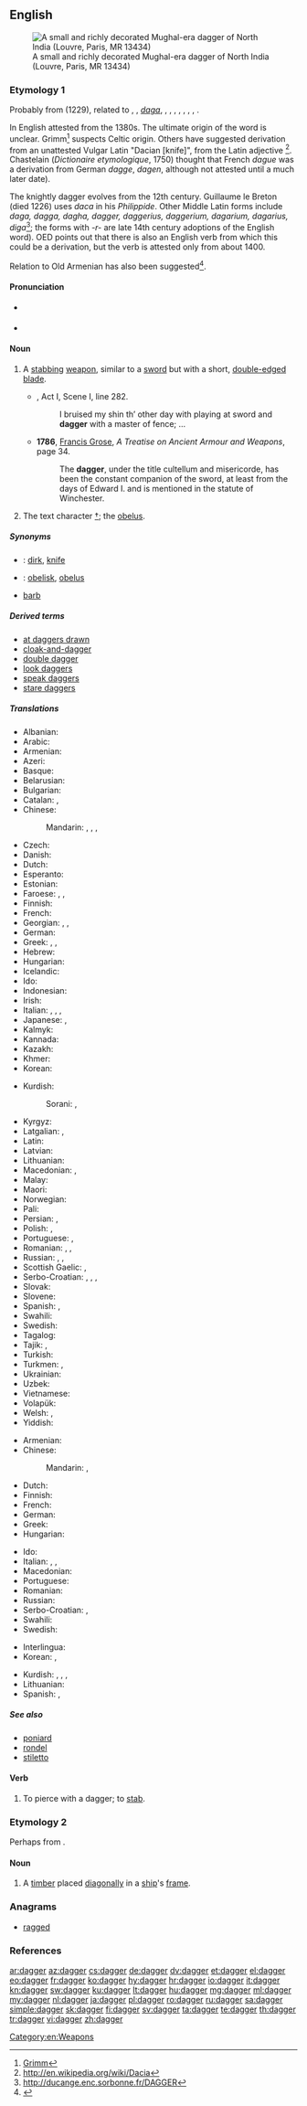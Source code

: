 {{also|Dagger}}
==English==
{{wikipedia|dab=dagger (disambiguation)|dagger|lang=en}}
[[Image:Dagger_India_Louvre_MR13434.jpg|thumb|A small and richly decorated Mughal-era dagger of North India (Louvre, Paris, MR 13434)]]

===Etymology 1===
Probably from {{etyl|fro|en}} {{m|fro|dague}} (1229), related to {{etyl|oc|-}}, {{etyl|it|-}}, {{etyl|es|-}} ''[[daga]]'', {{etyl|de|-}} {{m|de|Degen}}, {{etyl|gml|-}} {{m|gml|dagge||knife's point}}, {{etyl|non|-}} {{m|non|daggardr}}, {{etyl|cy|-}} {{m|cy|dager}}, {{m|cy|dagr}}, {{etyl|br|-}} {{m|br|dac}}, {{etyl|sq|-}} {{m|sq|thikë||a knife, dagger}}, {{m|sq|thek||to stab, to pierce with a sharp object}}.

In English attested from the 1380s.
The ultimate origin of the word is unclear. Grimm<ref>[http://germazope.uni-trier.de:8080/Projekte/WBB2009/DWB/wbgui_py?lemid=GM03434 Grimm]</ref> <!-- dead link -->suspects Celtic origin.
Others have suggested derivation from an unattested Vulgar Latin {{m|la|*daca}} "Dacian [knife]", from the Latin adjective {{m|la|dācus}}<ref>http://en.wikipedia.org/wiki/Dacia</ref>. Chastelain (''Dictionaire etymologique'', 1750) thought that French ''dague'' was a derivation from German ''dagge'', ''dagen'', although not attested until a much later date).

The knightly dagger evolves from the 12th century. Guillaume le Breton (died 1226) uses ''daca'' in his ''Philippide''. Other Middle Latin forms include ''daga, dagga, dagha, dagger, daggerius, daggerium, dagarium, dagarius, diga''<ref>http://ducange.enc.sorbonne.fr/DAGGER</ref>; the forms with ''-r-'' are late 14th century adoptions of the English word).
OED points out that there is also an English verb {{m|en|dag||to stab}} from which this could be a derivation, but the verb is attested only from about 1400.

Relation to Old Armenian {{m|xcl|դակու||adze, axe}} has also been suggested<ref>{{R:xcl:Martirosyan|page=232}}</ref>.

====Pronunciation====
* {{a|UK}} {{IPA|/ˈdæɡə(ɹ)/|lang=en}}
* {{rhymes|æɡə(r)|lang=en}}

====Noun====
{{en-noun}}

# {{label|en|weapon}} A [[stab]]bing [[weapon]], similar to a [[sword]] but with a short, [[double-edged]] [[blade]].
#* {{RQ:Shakespeare Wives}}, Act I, Scene I, line 282.
#*: I bruised my shin th’ other day with playing at sword and '''dagger''' with a master of fence; ...
#* '''1786''', [[w:Francis Grose|Francis Grose]], ''A Treatise on Ancient Armour and Weapons'', page 34.
#*: The '''dagger''', under the title cultellum and misericorde, has been the constant companion of the sword, at least from the days of Edward I. and is mentioned in the statute of Winchester.
# The text character [[†]]; the [[obelus]].

=====Synonyms=====
* {{qualifier|stabbing weapon}}: [[dirk]], [[knife]]
* {{qualifier|text character}}: [[obelisk]], [[obelus]]
* {{qualifier|anything that causes pain like a dagger}} [[barb]]

=====Derived terms=====
* [[at daggers drawn]]
* [[cloak-and-dagger]]
* [[double dagger]]
* [[look daggers]]
* [[speak daggers]]
* [[stare daggers]]

=====Translations=====
{{trans-top|a stabbing weapon}}
* Albanian: {{t+|sq|kamë|f}}
* Arabic: {{t|ar|خَنْجَر|m}}
* Armenian: {{t+|hy|դաշույն}}
* Azeri: {{t+|az|xəncər}}
* Basque: {{t|eu|sastagai}}
* Belarusian: {{t|be|кінжа́л|m|sc=Cyrl}}
* Bulgarian: {{t+|bg|кама|f}}
* Catalan: {{t|ca|daga|f}}, {{t|ca|punyal|m}}
* Chinese:
*: Mandarin: {{t|cmn|短劍|sc=Hani}}, {{t+|cmn|短剑|tr=duǎnjiàn|sc=Hani}}, {{t+|cmn|匕首|tr=bǐshǒu|sc=Hani}}, {{t+|cmn|短刀|tr=duǎndāo|sc=Hani}}
* Czech: {{t+|cs|dýka|f}}
* Danish: {{t|da|dolk|c}}
* Dutch: {{t+|nl|dolk|m}}
* Esperanto: {{t|eo|ponardo}}
* Estonian: {{t|et|pistoda}}
* Faroese: {{t|fo|slíðraknívur|m}}, {{t|fo|dolkur|m}}, {{t|fo|daggari|m}}
* Finnish: {{t+|fi|tikari}}
* French: {{t+|fr|poignard|m}}
* Georgian: {{t+|ka|ხანჯალი}}, {{t|ka|დაშნა}}, {{t+|ka|სატევარი}}
* German: {{t+|de|Dolch|m}}
* Greek: {{t+|el|στιλέτο|n}}, {{t+|el|εγχειρίδιο|n}}, {{t+|el|ξιφίδιο|n}}
* Hebrew: {{t+|he|פגיון|m|tr=pigyon}}
* Hungarian: {{t+|hu|tőr}}
* Icelandic: {{t+|is|rýtingur|m}}
* Ido: {{t+|io|poniardo}}
* Indonesian: {{t+|id|belati}}
* Irish: {{t|ga|miodóg|f}}
* Italian: {{t+|it|daga|f}}, {{t+|it|pugnale|m}}, {{t+|it|stiletto|m}}, {{t+|it|misericordia|f}}
* Japanese: {{t+|ja|短剣|tr=たんけん, tanken|sc=Jpan}}, {{t+|ja|短刀|tr=たんとう, tantō|sc=Jpan}}
* Kalmyk: {{t|xal|ханҗал}}
* Kannada: {{t+|kn|ಬಾಕು|sc=Knda}}
* Kazakh: {{t|kk|қанжар|sc=Cyrl}}
* Khmer: {{t|km|កាំបិតស្នៀត|tr=kambət sniet|sc=Khmr}}
* Korean: {{t+|ko|단검|sc=Kore}}
{{trans-mid}}
* Kurdish:
*: Sorani: {{t+|ku|ده‌بان|tr=deban|sc=ku-Arab}}, {{t+|ku|خه‌نجه‌ر|tr=xencer|sc=ku-Arab}}
* Kyrgyz: {{t+|ky|канжар|sc=Cyrl}}
* Latgalian: {{t|ltg|tutyns|m}}, {{t|ltg|mylyns|m}}
* Latin: {{t|la|pugio|m}}
* Latvian: {{t|lv|duncis}}
* Lithuanian: {{t|lt|peilis|m}}
* Macedonian: {{t|mk|бодеж|m}}, {{t|mk|кама|f}}
* Malay: {{t|ms|belati}}
* Maori: {{t|mi|oka}}
* Norwegian: {{t+|no|dolk|m}}
* Pali: {{t|pi|chūrika|f}}
* Persian: {{t+|fa|خنجر|tr=xanjar|sc=fa-Arab}}, {{t+|fa|دشنه|tr=dašne|sc=fa-Arab}}
* Polish: {{t+|pl|sztylet|m}}, {{t|pl|kindżał|m}}
* Portuguese: {{t+|pt|adaga|f}}, {{t+|pt|punhal|m}}
* Romanian: {{t+|ro|pumnal|n}}, {{t+|ro|jungher|n}}, {{t+|ro|stilet|n}}
* Russian: {{t+|ru|кинжа́л|m}}, {{t+|ru|стиле́т|m}} {{qualifier|stiletto}}, {{t+|ru|ко́ртик|m}} {{qualifier|dirk}}
* Scottish Gaelic: {{t|gd|biodag|f}}, {{t|gd|cuinnsear|m}}
* Serbo-Croatian: {{t+|sh|bodež|m}}, {{t|sh|бодеж|m}}, {{t+|sh|kama|f}}, {{t|sh|кама|f}}
* Slovak: {{t+|sk|dýka|f}}
* Slovene: {{t|sl|bodež|m}}
* Spanish: {{t+|es|daga|f}}, {{t+|es|puñal|m}}
* Swahili: {{t|sw|jambia}}
* Swedish: {{t+|sv|dolk|c}}
* Tagalog: {{t|tl|punyal}}
* Tajik: {{t+|tg|ханҷар|sc=Cyrl}}, {{t|tg|дашна|sc=Cyrl}}
* Turkish: {{t+|tr|hançer}}
* Turkmen: {{t|tk|hancar}}, {{t|tk|gylyç}}
* Ukrainian: {{t+|uk|кинджа́л|m|sc=Cyrl}}
* Uzbek: {{t+|uz|xanjar}}
* Vietnamese: {{t+|vi|dao găm}}
* Volapük: {{t-needed|vo}}
* Welsh: {{t|cy|bidog|m|f}}, {{t|cy|bidogau|p}}
* Yiddish: {{t|yi|דאַגער|m|tr=dager|sc=Hebr}}
{{trans-bottom}}

{{trans-top|a text character}}
* Armenian: {{t+|hy|խաչանիշ}}
* Chinese:
*: Mandarin: {{t|cmn|劍號|sc=Hani}}, {{t|cmn|剑号|tr=jiànhào|sc=Hani}}
* Dutch: {{t+|nl|kruis|n}}
* Finnish: {{t+|fi|risti}}
* French: {{t+|fr|croix|f}}
* German: {{t+|de|Kreuz|n}}
* Greek: {{t+|el|οβελίσκος|m}}
* Hungarian: {{t+|hu|kereszt}}
{{trans-mid}}
* Ido: {{t+|io|kruco}}
* Italian: {{t+|it|croce}}, {{t+|it|daga}}, {{t|it|coniugazione hermitiana}}
* Macedonian: {{t|mk|крст|m}}
* Portuguese: {{t+|pt|adaga|f}}
* Romanian: {{t+|ro|semn de carte|n}}
* Russian: {{t+|ru|кре́стик|m}}
* Serbo-Croatian: {{t+|sh|križ}}, {{t+|sh|krst}}
* Swahili: {{t+|sw|nyambuo}}
* Swedish: {{t+|sv|kors|n}}
{{trans-bottom}}

{{checktrans-top}}
* Interlingua: {{t-check|ia|daga}}
* Korean: {{t+check|ko|단검|sc=Kore}}, {{t-check|ko|회검|sc=Kore}}
{{trans-mid}}
* Kurdish: {{t+check|ku|xencer}} {{g|f}}, {{t+check|ku|qeme}}, {{t+check|ku|deban}}, {{t+check|ku|kahûr}}
* Lithuanian: {{t-check|lt|durklas|m}}
* Spanish: {{t+check|es|puñal|m}}, {{t+check|es|daga|f}}
{{trans-bottom}}

=====See also=====
* [[poniard]]
* [[rondel]]
* [[stiletto]]

====Verb====
{{en-verb}}

# To pierce with a dagger; to [[stab]].

===Etymology 2===
Perhaps from {{term|diagonal}}.

====Noun====
{{en-noun}}

# A [[timber]] placed [[diagonal]]ly in a [[ship]]'s [[frame]].
#: {{rfquotek|Knight}}

===Anagrams===
* [[ragged#English|ragged]]

===References===
<references/>

[[Category:en:Weapons]]

[[ar:dagger]]
[[az:dagger]]
[[cs:dagger]]
[[de:dagger]]
[[dv:dagger]]
[[et:dagger]]
[[el:dagger]]
[[eo:dagger]]
[[fr:dagger]]
[[ko:dagger]]
[[hy:dagger]]
[[hr:dagger]]
[[io:dagger]]
[[it:dagger]]
[[kn:dagger]]
[[sw:dagger]]
[[ku:dagger]]
[[lt:dagger]]
[[hu:dagger]]
[[mg:dagger]]
[[ml:dagger]]
[[my:dagger]]
[[nl:dagger]]
[[ja:dagger]]
[[pl:dagger]]
[[ro:dagger]]
[[ru:dagger]]
[[sa:dagger]]
[[simple:dagger]]
[[sk:dagger]]
[[fi:dagger]]
[[sv:dagger]]
[[ta:dagger]]
[[te:dagger]]
[[th:dagger]]
[[tr:dagger]]
[[vi:dagger]]
[[zh:dagger]]